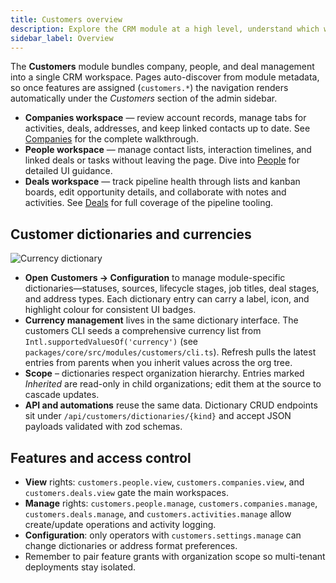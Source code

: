 ```yaml
---
title: Customers overview
description: Explore the CRM module at a high level, understand which workspaces are available, and learn where to configure dictionaries, currencies, and access control.
sidebar_label: Overview
---
```


The **Customers** module bundles company, people, and deal management into a single CRM workspace. Pages auto-discover from module metadata, so once features are assigned (`customers.*`) the navigation renders automatically under the _Customers_ section of the admin sidebar.

- **Companies workspace** — review account records, manage tabs for activities, deals, addresses, and keep linked contacts up to date. See [Companies](./customers/companies) for the complete walkthrough.
- **People workspace** — manage contact lists, interaction timelines, and linked deals or tasks without leaving the page. Dive into [People](./customers/people) for detailed UI guidance.
- **Deals workspace** — track pipeline health through lists and kanban boards, edit opportunity details, and collaborate with notes and activities. See [Deals](./customers/deals) for full coverage of the pipeline tooling.

## Customer dictionaries and currencies

![Currency dictionary](/screenshots/open-mercato-currencies-dictionary.png)

- **Open** **Customers → Configuration** to manage module-specific dictionaries—statuses, sources, lifecycle stages, job titles, deal stages, and address types. Each dictionary entry can carry a label, icon, and highlight colour for consistent UI badges.
- **Currency management** lives in the same dictionary interface. The customers CLI seeds a comprehensive currency list from `Intl.supportedValuesOf('currency')` (see `packages/core/src/modules/customers/cli.ts`). Refresh pulls the latest entries from parents when you inherit values across the org tree.
- **Scope** – dictionaries respect organization hierarchy. Entries marked _Inherited_ are read-only in child organizations; edit them at the source to cascade updates.
- **API and automations** reuse the same data. Dictionary CRUD endpoints sit under `/api/customers/dictionaries/{kind}` and accept JSON payloads validated with zod schemas.

## Features and access control

- **View** rights: `customers.people.view`, `customers.companies.view`, and `customers.deals.view` gate the main workspaces.
- **Manage** rights: `customers.people.manage`, `customers.companies.manage`, `customers.deals.manage`, and `customers.activities.manage` allow create/update operations and activity logging.
- **Configuration**: only operators with `customers.settings.manage` can change dictionaries or address format preferences.
- Remember to pair feature grants with organization scope so multi-tenant deployments stay isolated.
